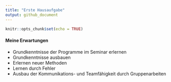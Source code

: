 ```yaml
---
title: "Erste Hausaufgabe"
output: github_document
---
```


```r
knitr::opts_chunk$set(echo = TRUE)
```

#### Meine Erwartungen
* Grundkenntnisse der Programme im Seminar erlernen
* Grundkenntnisse ausbauen
* Erlernen neuer Methoden
* Lernen durch Fehler 
* Ausbau der Kommunikations- und Teamfähigkeit durch Gruppenarbeiten